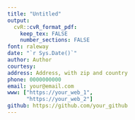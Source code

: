 ```yaml
---
title: "Untitled"
output:
  cvR::cvR_format_pdf:
    keep_tex: FALSE
    number_sections: FALSE
font: raleway
date: "`r Sys.Date()`"
author: Author
courtesy: 
address: Address, with zip and country
phone: 0000000000
email: your@email.com
www: ["https://your_web_1",
      "https://your_web_2"]
github: https://github.com/your_github
---
```

